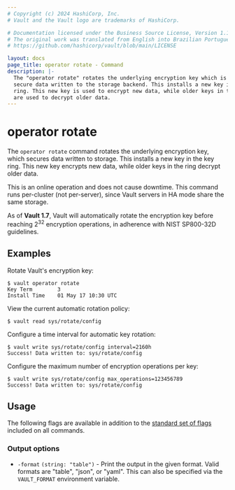 ```yaml
---
# Copyright (c) 2024 HashiCorp, Inc.
# Vault and the Vault logo are trademarks of HashiCorp.

# Documentation licensed under the Business Source License, Version 1.1.
# The original work was translated from English into Brazilian Portuguese.
# https://github.com/hashicorp/vault/blob/main/LICENSE

layout: docs
page_title: operator rotate - Command
description: |-
  The "operator rotate" rotates the underlying encryption key which is used to
  secure data written to the storage backend. This installs a new key in the key
  ring. This new key is used to encrypt new data, while older keys in the ring
  are used to decrypt older data.
---
```


# operator rotate

The `operator rotate` command rotates the underlying encryption key, which
secures data written to storage. This installs a new key in the key ring.
This new key encrypts new data, while older keys in the ring decrypt
older data.

This is an online operation and does not cause downtime. This command runs
per-cluster (not per-server), since Vault servers in HA mode share the same
storage.

As of **Vault 1.7**, Vault will automatically rotate the encryption key before
reaching 2<sup>32</sup> encryption operations, in adherence with NIST SP800-32D
guidelines.

## Examples

Rotate Vault's encryption key:

```shell-session
$ vault operator rotate
Key Term        3
Install Time    01 May 17 10:30 UTC
```

View the current automatic rotation policy:

```shell-session
$ vault read sys/rotate/config
```

Configure a time interval for automatic key rotation:

```shell-session
$ vault write sys/rotate/config interval=2160h
Success! Data written to: sys/rotate/config
```

Configure the maximum number of encryption operations per key:

```shell-session
$ vault write sys/rotate/config max_operations=123456789
Success! Data written to: sys/rotate/config
```

## Usage

The following flags are available in addition to the [standard set of
flags](/vault/docs/commands) included on all commands.

### Output options

- `-format` `(string: "table")` - Print the output in the given format. Valid
  formats are "table", "json", or "yaml". This can also be specified via the
  `VAULT_FORMAT` environment variable.
